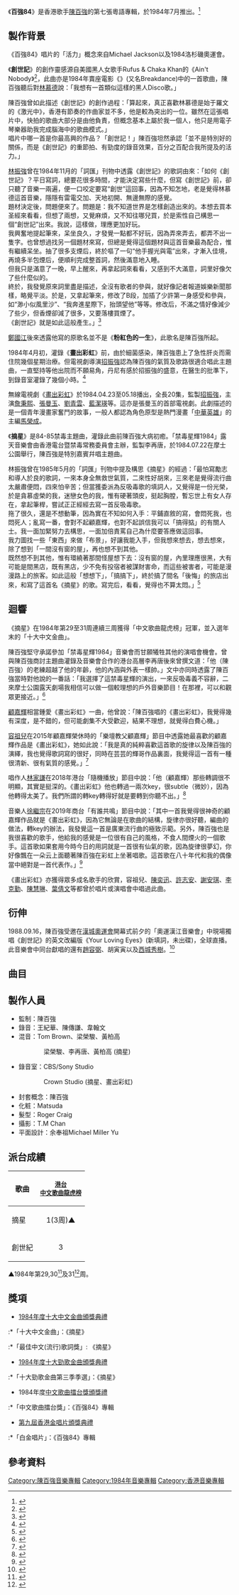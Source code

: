 {{Infobox Album
| name		= 百強84
| type		= [[專輯|專輯]]
| artist	= [[陳百強|陳百強]]
| cover		= 陳百強_百強84_Cover.jpg
| background  = 
| released	= 1984年7月
| recorded	= 1984年
| genre		= [[粵語流行音樂|粵語流行音樂]]
| length	= 35分00秒
| label		= [[香港華納唱片|華納唱片 (香港)]]
| producer	= [[陳百強|陳百強]]
| prev_title = [[偏偏喜歡你_(專輯)|偏偏喜歡你]]
| prev_year  = 1983 <!-- 8月 -->
| next_title = [[Tell_Me_What_Can_I_Do|Tell Me What Can I Do]]
| next_year  = 1984 <!-- 11月 -->
}}

《'''百強84'''》是香港歌手[[陳百強|陳百強]]的第七張粵語專輯，於1984年7月推出。<ref>{{cite web |title=百強'84唱片數據庫 |url=https://musicbrainz.org/release/32d7f35c-7979-4fe6-9123-c4061ffd60d9 |website=Musicbrainz.org}}</ref>

==製作背景==
《百強84》唱片的「活力」概念來自Michael Jackson以及1984洛杉磯奧運會。

《'''創世記'''》的創作靈感源自美國黑人女歌手Rufus & Chaka Khan的《Ain't Nobody》<ref>{{cite book |author1=黃國恩 |title=這樣憶起陳百強 |date=2019-07-17 |publisher=非凡出版 |isbn=9789888573301 |url=https://books.google.com.sg/books?id=L57LDwAAQBAJ |access-date=2021-11-28 |archive-date=2021-11-28 |archive-url=https://web.archive.org/web/20211128092727/https://books.google.com.sg/books?id=L57LDwAAQBAJ |dead-url=no }}</ref>，此曲亦是1984年賣座電影《{{tsl|en|Breakin'}}》(又名Breakdance)中的一首歌曲，陳百強聽后對[[林慕德|林慕德]]說：「我想有一首類似這樣的黑人Disco歌。」

陳百強曾如此描述《創世記》的創作過程：「算起來，真正喜歡林慕德是始于羅文的《激光中》，香港有節奏的作曲家並不多，他是較為突出的一位。雖然在這張唱片中，快拍的歌曲大部分是由他負責，但概念基本上屬於我一個人，他只是用電子琴樂器助我完成腦海中的歌曲模式。」<br> 
唱片中哪一首是你最高興的作品？「創世記！」陳百強坦然承認「並不是特別好的關係，而是《創世記》的重節拍、有勁度的錄音效果，百分之百配合我所提及的活力。」

[[林振強|林振強]]曾在1984年11月的「詞匯」刊物中透露《創世記》的歌詞由來：「如何《創世記》？平日寫詞，總要花很多時間，才能決定寫些什麼，但寫《創世記》前，卻只聽了音樂一兩遍，便一口咬定要寫“創世”這回事，因為不知怎地，老是覺得林慕德這首音樂，隱隱有雷電交加、天地初開、無邊無際的感覺。<br>
題材決定後，問題便來了。問題是：我不知道世界是怎樣創造出來的。本想去買本圣經來看看，但想了兩想，又覺麻煩，又不知往哪兒買，於是索性自己構思一個“創世記”出來。我說，這樣做，理應更加好玩。<br>
我興奮地提起筆來，呆坐良久，才發覺一點都不好玩，因為弄來弄去，都弄不出一隻字。也曾想過找另一個題材來寫，但總是覺得這個題材與這首音樂最為配合，惟有繼續呆坐。抽了很多支煙后，終於嘔了一句“他手握光與電”出來，才漸入佳境，再燒多半包煙后，便順利完成整首詞，然後滿意地入睡。<br>
但我只是滿意了一晚，早上醒來，再拿起詞來看看，又感到不大滿意，詞里好像欠了些什麼似的。<br>
終於，我發覺原來詞里盡是描述，全沒有歌者的參與，就好像記者報道娛樂新聞那樣，略覺平淡。於是，又拿起筆來，修改了B段，加插了少許第一身感受和參與，如“渺小似風里沙”、“我奔進星際下，抬頭望他”等等。修改后，不滿之情好像減少了些少，但香煙卻減了很多，又要落樓買煙了。<br>
《創世記》就是如此這般產生。」<ref>{{cite book |author1=黃志華 |title=香港詞人詞話 |date=2003-04-17 |publisher=三聯書店（香港） |isbn=9789620447471 |page=170 |url=https://books.google.com.sg/books?id=qZAmEAAAQBAJ&pg=PA170}}</ref>

[[鄭國江|鄭國江]]後來透露他寫的原歌名並不是《'''粉紅色的一生'''》，此歌名是陳百強所起。

1984年4月初，灌錄《'''畫出彩虹'''》前，由於細菌感染，陳百強患上了急性肝炎而需住院幾個星期治療。但電視劇導演[[招振強|招振強]]認為陳百強的氣質及歌路很適合唱此主題曲，一直堅持等他出院而不願易角，丹尼有感於招振強的盛意，在醫生的批準下，到錄音室灌錄了幾個小時。<ref>{{cite journal |title=陳百強患上肝炎，招振強堅持由陳百強唱《畫出彩虹》 |date=1984年4月 |url=http://www.dannychan.cn/danny-library/?p=12922}}</ref>

無線電視劇《[[畫出彩虹|畫出彩虹]]》於1984.04.23至05.18播出，全長20集，監製[[招振強|招振強]]，主演[[詹秉熙|詹秉熙]]、[[張曼玉|張曼玉]]、[[劉青雲|劉青雲]]、[[藍潔瑛|藍潔瑛]]等。這亦是張曼玉的首部電視劇。此劇描述的是一個青年漫畫家奮鬥的故事，一般人都認為角色原型是熱門漫畫「[[中華英雄|中華英雄]]」的主編[[馬榮成|馬榮成]]。

《'''摘星'''》是84-85禁毒主題曲，灌錄此曲前陳百強大病初癒。「禁毒星輝1984」露天音樂會由香港電台暨禁毒常務委員會主辦，監製李再唐，於1984.07.22在摩士公園舉行，陳百強是特別嘉賓幷唱主題曲。

林振強曾在1985年5月的「詞匯」刊物中提及構思《摘星》的經過：「最怕寫勵志和導人於良的歌詞，一來本身全無救世氣質，二來性好胡來，三來老是覺得流行曲太嚴肅便悶，四來怕辛苦；但當獲委派為反吸毒歌的填詞人，又覺得是一份光榮，於是貪慕虛榮的我，迷戀女色的我，惟有硬著頭皮，挺起胸膛，暫忘世上有女人存在，拿起筆桿，嘗試正正經經去寫一首反吸毒歌。<br>
拖了很久，還是不想動筆，因為實在不知如何入手：平鋪直敘的寫，會悶死我，也悶死人；亂寫一番，會對不起顧嘉輝，也對不起誤信我可以「搞得掂」的有關人士。我一面加緊努力去構思，一面加倍責罵自己為什麼要答應做這回事。<br>
我力圖找一些「東西」來做「布景」，好讓我能入手，但我想來想去，想去想來，除了想到「一間沒有窗的屋」，再也想不到其他。<br>
既然想不到其他，惟有環繞著那間怪屋想下去：沒有窗的屋，內里理應很黑，大有可能是間黑店，既有黑店，少不免有投宿者被謀財害命，而這些被害者，可能是漫漫路上的旅客。如此這般「想想下」，「搞搞下」，終於搞了間名「後悔」的旅店出來，和寫了這首名《摘星》的歌。寫完后，看看，覺得也不算太悶。」<ref>{{cite book |author1=月巴氏 |title=林振強·香港詞人系列 |date=2003-04-17 |publisher=中華書局(香港)有限公司 |isbn=9789888573059 |page=88-92 |url=https://books.google.com.sg/books?id=XHzLDwAAQBAJ}}</ref>

==迴響==
《摘星》在1984年第29至31周連續三周獲得「中文歌曲龍虎榜」冠軍，並入選年末的「十大中文金曲」。

陳百強堅守承諾參加「禁毒星輝1984」音樂會而甘願犧牲其他的演唱會機會。曾與陳百強商討主題曲灌錄及音樂會合作的港台高層李再唐後來曾撰文道：「他（陳百強）的老練超越了他的年齡，他的內涵與外表一樣帥。」文中亦同時透露了陳百強當時對他說的一番話：「我選擇了這禁毒星輝的演出，一來反吸毒義不容辭，二來摩士公園露天劇場我相信可以做一個較理想的戶外音樂節目！在那裡，可以和觀眾更接近。」<ref>{{cite journal |title=李再唐談與陳百強合作《摘星》及「禁毒星輝1984」音樂會 |date=1984年 |url=http://dannychan.cn/dannybbs/attachments/20110815_973a919eed658f241001Fg8qPYGQOoSi.jpg}}</ref>

[[顧嘉輝|顧嘉輝]]相當鍾愛《畫出彩虹》一曲，他曾說：「陳百強唱的《畫出彩虹》，我覺得幾有深度，是不錯的，但可能劇集不大受歡迎，結果不理想，就覺得白費心機。」

[[容祖兒|容祖兒]]在2015年顧嘉輝榮休時的「樂壇教父顧嘉輝」節目中透露她最喜歡的顧嘉輝作品是《畫出彩虹》，她如此說：「我是真的純粹喜歡這首歌的旋律以及陳百強的演繹，我也覺得歌詞寫的很好，同時在芸芸的輝哥作品裏面，我覺得這一首有一種很清新、很有氣質的感覺。」<ref>{{cite web |title=容祖兒喜歡《畫出彩虹》 |url=https://www.bilibili.com/video/BV1Kr4y1M7to |website=Bilibili}}</ref>

唱作人[[林家謙|林家謙]]在2018年港台「隨機播放」節目中說：「他（顧嘉輝）那些轉調很不明顯，其實是挺深的。《畫出彩虹》他也轉過一兩次key，很subtle（微妙），因為他轉得太美了。我們所謂的轉key轉得好就是要轉到你聽不出。」<ref>{{cite web |title=林家謙談《畫出彩虹》 |url=https://www.bilibili.com/video/BV1rM4y137mm}}</ref>

音樂人[[徐繼宗|徐繼宗]]在2019年商台「有誰共鳴」節目中說：「其中一首我覺得很神奇的顧嘉輝作品就是《畫出彩虹》，因為它無論是在歌曲的結構，旋律亦很好聽，編曲的做法，轉key的辦法，我發覺這一首是廣東流行曲的極致示範。另外，陳百強也是我很喜歡的歌手，他給我的感覺是一位很有自己的風格，不食人間煙火的一個歌手。這首歌如果套用今時今日的用詞就是一首很有仙氣的歌，因為旋律很夢幻，你好像飄在一朵云上面聽著陳百強在彩虹上坐著唱歌。這首歌在八十年代和我的偶像當中絕對是一首代表作。」<ref>{{cite web |title=徐繼宗談《畫出彩虹》及陳百強 |url=https://www.bilibili.com/video/BV1AJ411K7Cw}}</ref>

《畫出彩虹》亦獲得眾多成名歌手的欣賞，容祖兒、[[陳奕迅|陳奕迅]]、[[許志安|許志安]]、[[謝安琪|謝安琪]]、[[李克勤|李克勤]]、[[陳慧琳|陳慧琳]]、[[葉倩文|葉倩文]]等都曾於唱片或演唱會中唱過此曲。

==衍伸==
1988.09.16，陳百強受邀在[[1988年夏季奥林匹克运动会|漢城奧運會]]開幕式前夕的「奧運漢江音樂會」中現場獨唱《創世記》的英文改編版《Your Loving Eyes》(新填詞，未出碟)，全球直播。此音樂會中同台獻唱的還有[[趙容弼|趙容弼]]、胡寅寅以及[[西城秀樹|西城秀樹]]。<ref>{{cite web |title=陳百強在1988漢城奧運開幕「漢江節音樂會」中演唱《Your Loving Eyes》 |url=https://www.youtube.com/watch?v=4nqU9m9sShc |website=Youtube}}</ref>

==曲目==
{{Tracklist
| collapsed = 
| headline = 
| font_size = 
| total_length = 35:00

| all_writing = 
| all_music = 
| all_lyrics = 
| all_arranger = 
| all_producer = 陳百強
| all_except = 

| writing_credits = 
| music_credits = yes
| lyrics_credits = yes
| arranger_credits = yes
| extra_column = 
| longnote_column = yes

| title1 = 閃電 (音樂)
| note1 = 
| longnote1 = 
| music1 = Chris Babida
| lyrics1 = —
| arranger1 = Chris Babida
| extra1 = 
| length1 = 1:04

| title2 = 創世記
| note2 = 
| longnote2 = '''第三主打'''<br>和音之一：林慕德<br>創作靈感來自Rufus & Chaka Khan的《Ain't Nobody》<br>全新填詞的英文版為《Your Loving Eyes》，陳百強於88年漢城奧運開幕音樂會中演唱，未出碟。
| music2 = [[林慕德|林慕德]]
| lyrics2 = [[林振強|林振強]]
| arranger2 = 林慕德
| extra2 = 
| length2 = 3:26

| title3 = 粉紅色的一生
| note3 = 
| longnote3 = '''第四主打'''<br>改編自Grace Jones的《La Vie en Rose》(粉紅色的生活)，意即樂觀生活。<br>法語原曲為Édith Piaf的《La Vie en Rose》<br>Louiguy原名Louis Guglielmi
| music3 = Louiguy
| lyrics3 = [[鄭國江|鄭國江]]
| arranger3 = 林慕德
| extra3 = 
| length3 = 3:38

| title4 = 摘星
| note4 = 84-85禁毒主題曲
| longnote4 = '''第二主打'''<br>港台「禁毒星輝1984」音樂會於1984.07.22在摩士公園舉行
| music4 = [[顧嘉輝|顧嘉輝]]
| lyrics4 = 林振強
| arranger4 = [[奧金寶|Nonoy Ocampo]]
| extra4 = 
| length4 = 3:38

| title5 = 畫出彩虹
| note5 = 無線電視劇《畫出彩虹》主題曲
| longnote5 = '''第一主打'''<br>電視劇[[畫出彩虹|《畫出彩虹》]]于1984.04.23至05.18播出
| music5 = 顧嘉輝
| lyrics5 = 鄭國江
| arranger5 = 顧嘉輝
| extra5 = 
| length5 = 3:23

| title6 = 瘋狂慶祝會
| note6 =
| longnote6 = 
| music6 = 林慕德
| lyrics6 = 林振強
| arranger6 = 林慕德
| extra6 = 
| length6 = 3:08

| title7 = 貓女人
| note7 = 
| longnote7 = 
| music7 = [[鮑比達|Chris Babida]]
| lyrics7 = 林振強
| arranger7 = Chris Babida
| extra7 = 
| length7 = 2:48

| title8 = 你會否不再想起我
| note8 = 
| longnote8 = 改編自Dionne Warwick的《Will You Still Love Me Tomorrow》<br>原始原唱者為The Shirelles
| music8 = Carole King
| lyrics8 = [[林敏驄|林敏驄]]
| arranger8 = Chris Babida
| extra8 = 
| length8 = 3:10

| title9 = 旅程
| note9 = 
| longnote9 = 改編自[[谷村新司|谷村新司]]的《それぞれの秋》（每個秋天）
| music9 = 谷村新司
| lyrics9 = 鄭國江
| arranger9 = Chris Babida
| extra9 = 
| length9 = 3:42

| title10 = 黑的幻覺
| note10 = 
| longnote10 = 改編自David Bowie的《Modern Love》
| music10 = David Bowie
| lyrics10 = 林振強
| arranger10 = Chris Babida
| extra10 = 
| length10 = 3:20

| title11 = 閃電
| note11 = 
| longnote11 = 
| music11 = Chris Babida
| lyrics11 = 鄭國江
| arranger11 = Chris Babida
| extra11 = 
| length11 = 3:43
}}

==製作人員==
*監制：陳百強
*錄音：王紀華、陳傳謙、韋翰文
*混音：Tom Brown、梁榮駿、黃柏高
:::梁榮駿、李再唐、黃柏高 (摘星)
*錄音室：CBS/Sony Studio<br>
::::Crown Studio (摘星、畫出彩虹)
*封套概念：陳百強
*化粧：Matsuda
*髮型：Roger Craig
*攝影：T.M Chan
*平面設計：余奉祖Michael Miller Yu

==派台成績==
{| class="wikitable"
|-
! 歌曲
! <small>[[歷年中文歌曲龍虎榜冠軍歌曲|港台<br>中文歌曲龍虎榜]]</small>
|-
| 摘星
| style="text-align:center;"|1(3周)▲
|-
| 創世紀
| style="text-align:center;"|3
|}
▲1984年第29,30<ref>{{cite web |title=《摘星》中文歌曲龍虎榜1984年第30周冠軍榜單 |url=https://rredline.files.wordpress.com/2021/08/11-zai-1.jpg |website=Wordpress}}</ref>及31<ref>{{cite web |title=《摘星》中文歌曲龍虎榜1984年第31周冠軍榜單 |url=https://rredline.files.wordpress.com/2021/08/12-zai.jpg |website=Wordpress}}</ref>周。

== 獎項 ==
*[[1984年度十大中文金曲得獎名單|1984年度十大中文金曲頒獎典禮]]
:*「十大中文金曲」：《摘星》
:*「最佳中文(流行)歌詞獎」: 《摘星》
*[[1984年度十大勁歌金曲得獎名單|1984年度十大勁歌金曲頒獎典禮]]
:*「十大勁歌金曲第三季季選」：《摘星》
*1984年度[[中文歌曲擂台獎頒獎禮|中文歌曲擂台獎頒獎禮]]
:*「中文歌曲擂台獎」：《百强84》專輯
*[[第九屆香港金唱片頒獎典禮|第九屆香港金唱片頒獎典禮]]
:*「白金唱片」：《百強84》專輯

==參考資料==
{{reflist}}

{{陳百強}}
[[Category:陳百強音樂專輯|Category:陳百強音樂專輯]]
[[Category:1984年音樂專輯|Category:1984年音樂專輯]]
[[Category:香港音樂專輯|Category:香港音樂專輯]]